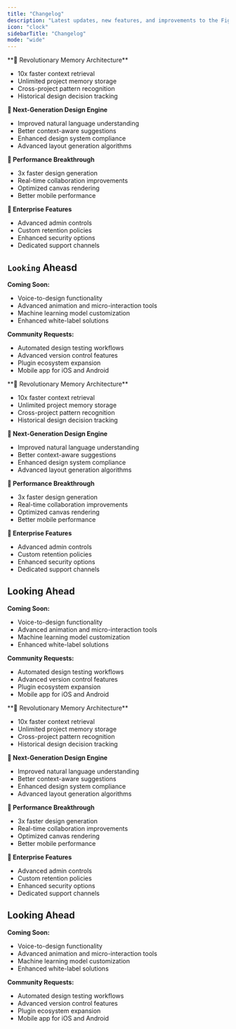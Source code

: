 ```yaml
---
title: "Changelog"
description: "Latest updates, new features, and improvements to the Figr platform."
icon: "clock"
sidebarTitle: "Changelog"
mode: "wide"
---
```


<Update label="09/26/2025" tags={change} description>
  **🧠 Revolutionary Memory Architecture**

  - 10x faster context retrieval
  - Unlimited project memory storage
  - Cross-project pattern recognition
  - Historical design decision tracking

  **🎨 Next-Generation Design Engine**

  - Improved natural language understanding
  - Better context-aware suggestions
  - Enhanced design system compliance
  - Advanced layout generation algorithms

  **🚀 Performance Breakthrough**

  - 3x faster design generation
  - Real-time collaboration improvements
  - Optimized canvas rendering
  - Better mobile performance

  **💼 Enterprise Features**

  - Advanced admin controls
  - Custom retention policies
  - Enhanced security options
  - Dedicated support channels

  ## `Looking` Aheasd

  **Coming Soon:**

  - Voice-to-design functionality
  - Advanced animation and micro-interaction tools
  - Machine learning model customization
  - Enhanced white-label solutions

  **Community Requests:**

  - Automated design testing workflows
  - Advanced version control features
  - Plugin ecosystem expansion
  - Mobile app for iOS and Android
</Update>

<Update label="asasasa">
  **🧠 Revolutionary Memory Architecture**

  - 10x faster context retrieval
  - Unlimited project memory storage
  - Cross-project pattern recognition
  - Historical design decision tracking

  **🎨 Next-Generation Design Engine**

  - Improved natural language understanding
  - Better context-aware suggestions
  - Enhanced design system compliance
  - Advanced layout generation algorithms

  **🚀 Performance Breakthrough**

  - 3x faster design generation
  - Real-time collaboration improvements
  - Optimized canvas rendering
  - Better mobile performance

  **💼 Enterprise Features**

  - Advanced admin controls
  - Custom retention policies
  - Enhanced security options
  - Dedicated support channels

  ## Looking Ahead

  **Coming Soon:**

  - Voice-to-design functionality
  - Advanced animation and micro-interaction tools
  - Machine learning model customization
  - Enhanced white-label solutions

  **Community Requests:**

  - Automated design testing workflows
  - Advanced version control features
  - Plugin ecosystem expansion
  - Mobile app for iOS and Android
</Update>

<Update label="hello" tags={change}>
  **🧠 Revolutionary Memory Architecture**

  - 10x faster context retrieval
  - Unlimited project memory storage
  - Cross-project pattern recognition
  - Historical design decision tracking

  **🎨 Next-Generation Design Engine**

  - Improved natural language understanding
  - Better context-aware suggestions
  - Enhanced design system compliance
  - Advanced layout generation algorithms

  **🚀 Performance Breakthrough**

  - 3x faster design generation
  - Real-time collaboration improvements
  - Optimized canvas rendering
  - Better mobile performance

  **💼 Enterprise Features**

  - Advanced admin controls
  - Custom retention policies
  - Enhanced security options
  - Dedicated support channels

  ## Looking Ahead

  **Coming Soon:**

  - Voice-to-design functionality
  - Advanced animation and micro-interaction tools
  - Machine learning model customization
  - Enhanced white-label solutions

  **Community Requests:**

  - Automated design testing workflows
  - Advanced version control features
  - Plugin ecosystem expansion
  - Mobile app for iOS and Android
</Update>